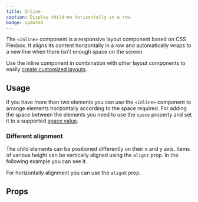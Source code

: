 ```yaml
---
title: Inline
caption: Display children horizontally in a row.
badge: updated
---
```


The `<Inline>` component is a responsive layout component based on CSS Flexbox. It aligns its content horizontally in a row and automatically wraps to a new line when there isn't enough space on the screen.

Use the inline component in combination with other layout components to easily [create customized layouts](../../concepts/layouts).

## Usage

If you have more than two elements you can use the `<Inline>` component to arrange elements horizontally according to the space required.
For adding the space between the elements you need to use the `space` property and set it to a supported [space value](../../introduction/design-tokens#spacing).

<ComponentDemo file="./inline-elements.demo.tsx" />

### Different alignment

The child elements can be positioned differently on their x and y axis.
Items of various height can be vertically aligned using the `alignY` prop. In the following example you can see it.

<ComponentDemo file="./inline-vertically.demo.tsx" />

For horizontally alignment you can use the `alignX` prop.

<ComponentDemo file="./inline-horizontally.demo.tsx" />

## Props

<PropsTable component={title} />
